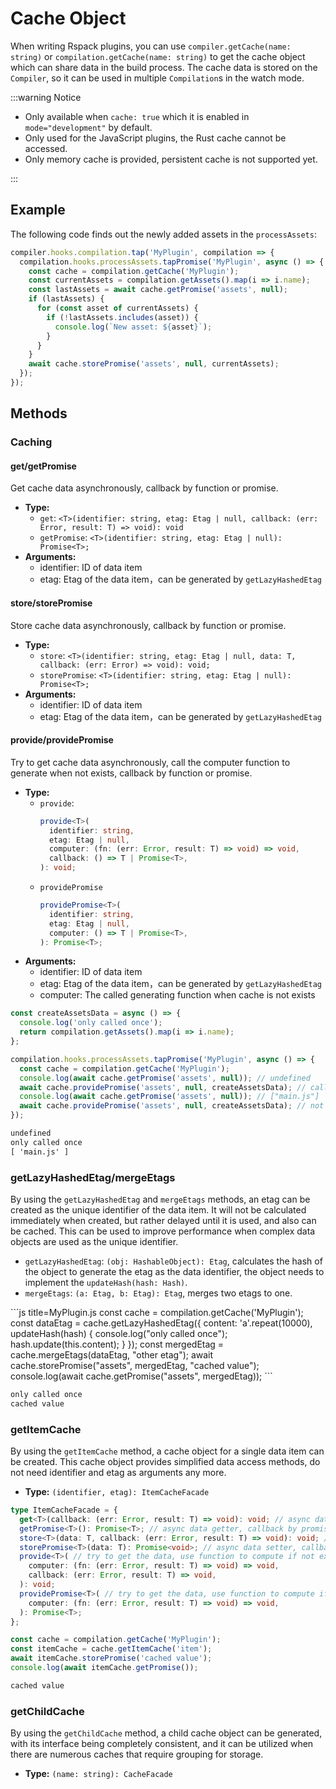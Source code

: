 
# Cache Object

When writing Rspack plugins, you can use `compiler.getCache(name: string)` or `compilation.getCache(name: string)` to get the cache object which can share data in the build process. The cache data is stored on the `Compiler`, so it can be used in multiple `Compilation`s in the watch mode.

:::warning Notice

- Only available when `cache: true` which it is enabled in `mode="development"` by default.
- Only used for the JavaScript plugins, the Rust cache cannot be accessed.
- Only memory cache is provided, persistent cache is not supported yet.

:::

## Example

The following code finds out the newly added assets in the `processAssets`:

```js
compiler.hooks.compilation.tap('MyPlugin', compilation => {
  compilation.hooks.processAssets.tapPromise('MyPlugin', async () => {
    const cache = compilation.getCache('MyPlugin');
    const currentAssets = compilation.getAssets().map(i => i.name);
    const lastAssets = await cache.getPromise('assets', null);
    if (lastAssets) {
      for (const asset of currentAssets) {
        if (!lastAssets.includes(asset)) {
          console.log(`New asset: ${asset}`);
        }
      }
    }
    await cache.storePromise('assets', null, currentAssets);
  });
});
```

## Methods

### Caching

#### get/getPromise

Get cache data asynchronously, callback by function or promise.

- **Type:**
  - `get`: `<T>(identifier: string, etag: Etag | null, callback: (err: Error, result: T) => void): void`
  - `getPromise`: `<T>(identifier: string, etag: Etag | null): Promise<T>;`
- **Arguments:**
  - identifier: ID of data item
  - etag: Etag of the data item，can be generated by `getLazyHashedEtag`

#### store/storePromise

Store cache data asynchronously, callback by function or promise.

- **Type:**
  - `store`: `<T>(identifier: string, etag: Etag | null, data: T, callback: (err: Error) => void): void;`
  - `storePromise`: `<T>(identifier: string, etag: Etag | null): Promise<T>;`
- **Arguments:**
  - identifier: ID of data item
  - etag: Etag of the data item，can be generated by `getLazyHashedEtag`

#### provide/providePromise

Try to get cache data asynchronously, call the computer function to generate when not exists, callback by function or promise.

- **Type:**
  - `provide`:
    ```ts
    provide<T>(
      identifier: string,
      etag: Etag | null,
      computer: (fn: (err: Error, result: T) => void) => void,
      callback: () => T | Promise<T>,
    ): void;
    ```
  - `providePromise`
    ```ts
    providePromise<T>(
      identifier: string,
      etag: Etag | null,
      computer: () => T | Promise<T>,
    ): Promise<T>;
    ```
- **Arguments:**
  - identifier: ID of data item
  - etag: Etag of the data item，can be generated by `getLazyHashedEtag`
  - computer: The called generating function when cache is not exists

<Columns>

```js title=MyPlugin.js
const createAssetsData = async () => {
  console.log('only called once');
  return compilation.getAssets().map(i => i.name);
};

compilation.hooks.processAssets.tapPromise('MyPlugin', async () => {
  const cache = compilation.getCache('MyPlugin');
  console.log(await cache.getPromise('assets', null)); // undefined
  await cache.providePromise('assets', null, createAssetsData); // call createAssetsData
  console.log(await cache.getPromise('assets', null)); // ["main.js"]
  await cache.providePromise('assets', null, createAssetsData); // not call
});
```

```txt title=Output
undefined
only called once
[ 'main.js' ]
```

</Columns>

### getLazyHashedEtag/mergeEtags

By using the `getLazyHashedEtag` and `mergeEtags` methods, an etag can be created as the unique identifier of the data item. It will not be calculated immediately when created, but rather delayed until it is used, and also can be cached. This can be used to improve performance when complex data objects are used as the unique identifier.

- `getLazyHashedEtag`: `(obj: HashableObject): Etag`, calculates the hash of the object to generate the etag as the data identifier, the object needs to implement the `updateHash(hash: Hash)`.
- `mergeEtags`: `(a: Etag, b: Etag): Etag`, merges two etags to one.

<Columns>
```js title=MyPlugin.js
const cache = compilation.getCache('MyPlugin');
const dataEtag = cache.getLazyHashedEtag({
  content: 'a'.repeat(10000),
  updateHash(hash) {
    console.log("only called once");
    hash.update(this.content);
  }
});
const mergedEtag = cache.mergeEtags(dataEtag, "other etag");
await cache.storePromise("assets", mergedEtag, "cached value");
console.log(await cache.getPromise("assets", mergedEtag));
```

```txt title=Output
only called once
cached value
```

</Columns>

### getItemCache

By using the `getItemCache` method, a cache object for a single data item can be created. This cache object provides simplified data access methods, do not need identifier and etag as arguments any more.

- **Type:** `(identifier, etag): ItemCacheFacade`

```ts
type ItemCacheFacade = {
  get<T>(callback: (err: Error, result: T) => void): void; // async data getter, callback by function
  getPromise<T>(): Promise<T>; // async data getter, callback by promise
  store<T>(data: T, callback: (err: Error, result: T) => void): void; // async data setter, callback by function
  storePromise<T>(data: T): Promise<void>; // async data setter, callback by promise
  provide<T>( // try to get the data, use function to compute if not exists, callback by function
    computer: (fn: (err: Error, result: T) => void) => void,
    callback: (err: Error, result: T) => void,
  ): void;
  providePromise<T>( // try to get the data, use function to compute if not exists, callback by promise
    computer: (fn: (err: Error, result: T) => void) => void,
  ): Promise<T>;
};
```

<Columns>

```js title=MyPlugin.js
const cache = compilation.getCache('MyPlugin');
const itemCache = cache.getItemCache('item');
await itemCache.storePromise('cached value');
console.log(await itemCache.getPromise());
```

```txt title=Output
cached value
```

</Columns>

### getChildCache

By using the `getChildCache` method, a child cache object can be generated, with its interface being completely consistent, and it can be utilized when there are numerous caches that require grouping for storage.

- **Type:** `(name: string): CacheFacade`
